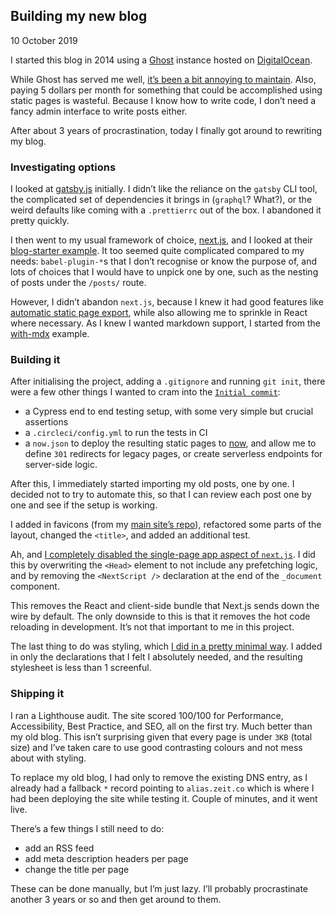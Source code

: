 ## Building my new blog

<time dateTime="2019-10-06">10 October 2019</time>

I started this blog in 2014 using a [Ghost](https://ghost.org) instance hosted
on [DigitalOcean](https://www.digitalocean.com).

While Ghost has served me well, [it’s been a bit annoying to maintain](/yak-shaving-ghost).
Also, paying 5 dollars per month for something that could be accomplished using
static pages is wasteful. Because I know how to write code, I don’t need a fancy
admin interface to write posts either.

After about 3 years of procrastination, today I finally got around to rewriting
my blog.

### Investigating options

I looked at [gatsby.js](https://www.gatsbyjs.org) initially. I didn’t like the
reliance on the `gatsby` CLI tool, the complicated set of dependencies it brings
in (`graphql`? What?), or the weird defaults like coming with a `.prettierrc`
out of the box. I abandoned it pretty quickly.

I then went to my usual framework of choice, [next.js](http://nextjs.org), and
I looked at their [blog-starter example](https://github.com/zeit/next.js/tree/master/examples/blog-starter).
It too seemed quite complicated compared to my needs: `babel-plugin-*`s that I
don’t recognise or know the purpose of, and lots of choices that I would have
to unpick one by one, such as the nesting of posts under the `/posts/` route.

However, I didn’t abandon `next.js`, because I knew it had good features like
[automatic static page export](https://nextjs.org/blog/next-9#automatic-static-optimization),
while also allowing me to sprinkle in React where necessary. As I knew I wanted
markdown support, I started from the [with-mdx](https://github.com/zeit/next.js/tree/master/examples/with-mdx)
example.

### Building it

After initialising the project, adding a `.gitignore` and running `git init`,
there were a few other things I wanted to cram into the [`Initial commit`](https://github.com/tvararu/blog.vararu.org/commit/fcd1f4097ad5d98293d5934aa0b19b3d4bf194c9):

- a Cypress end to end testing setup, with some very simple but crucial
  assertions
- a `.circleci/config.yml` to run the tests in CI
- a `now.json` to deploy the resulting static pages to [now](https://zeit.co/now),
  and allow me to define `301` redirects for legacy pages, or create serverless
  endpoints for server-side logic.

After this, I immediately started importing my old posts, one by one. I decided
not to try to automate this, so that I can review each post one by one and see
if the setup is working.

I added in favicons (from my [main site’s repo](https://github.com/tvararu/vararu.org)),
refactored some parts of the layout, changed the `<title>`, and added an
additional test.

Ah, and [I completely disabled the single-page app aspect of `next.js`](https://github.com/tvararu/blog.vararu.org/commit/9f1169d8674f2b35fbb89540f93f481286ca09f4).
I did this by overwriting the `<Head>` element to not include any prefetching
logic, and by removing the `<NextScript />` declaration at the end of the
`_document` component.

This removes the React and client-side bundle that Next.js sends down the wire
by default. The only downside to this is that it removes the hot code reloading
in development. It’s not that important to me in this project.

The last thing to do was styling, which [I did in a pretty minimal way](https://github.com/tvararu/blog.vararu.org/commit/fd0911858ef16e66f7da5725cdf7726920c29c28).
I added in only the declarations that I felt I absolutely needed, and the
resulting stylesheet is less than 1 screenful.

### Shipping it

I ran a Lighthouse audit. The site scored 100/100 for Performance,
Accessibility, Best Practice, and SEO, all on the first try. Much better than
my old blog. This isn’t surprising given that every page is under `3KB` (total
size) and I’ve taken care to use good contrasting colours and not mess about
with styling.

To replace my old blog, I had only to remove the existing DNS entry, as I
already had a fallback `*` record pointing to `alias.zeit.co` which is where I
had been deploying the site while testing it. Couple of minutes, and it went
live.

There’s a few things I still need to do:

- add an RSS feed
- add meta description headers per page
- change the title per page

These can be done manually, but I’m just lazy. I’ll probably procrastinate
another 3 years or so and then get around to them.
